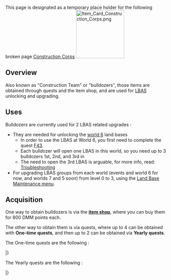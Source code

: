 This page is designated as a temporary place holder for the following broken page [[Construction Corps]]
[[File:Item_Card_Construction_Corps.png|150px|right]]

==Overview==
Also known as "Construction Team" or "bulldozers", those items are obtained through quests and the item shop, and are used for [[Land-Based Air Squadron|LBAS]] unlocking and upgrading.

==Uses==
Bulldozers are currently used for 2 LBAS related upgrades :
*They are needed for unlocking the [[world 6]] land bases
**In order to use the LBAS at World 6, you first need to complete the quest [[Quests#F43|F43]].
**Each bulldozer will open one LBAS in this world, so you need up to 3 bulldozers 1st, 2nd, and 3rd in 
**The need to open the 3rd LBAS is arguable, for more info, read: [[Land-Based_Air_Squadron#Troubleshooting|Troubleshooting]] 
*For upgrading LBAS groups from each world (events and world 6 for now, and worlds 7 and 5 soon) from level 0 to 3, using the [[Land-Based_Air_Squadron#Land_Base_Maintenance_menu|Land Base Maintenance menu]].

==Acquisition==
One way to obtain bulldozers is via the '''[[Shop|item shop]]''', where you can buy them for 800 DMM points each.

The other way to obtain them is via quests, where up to 4 can be obtained with '''One-time quests''', and then up to 2 can be obtained via '''Yearly quests'''.

The One-time quests are the following :

{{ProtoQuestsHeader}}

{{ProtoQuests
| type = Sortie
| listnum = B80
| reqQuest = B41
| reqQuest2 = B62
| reqQuest3 = Bw9
| namejp = 飛行場設営の準備を実施せよ！
| nameen = Central Waters "Land Air Base" Deployment! 
| req = Conduct air reconnaissance in Operation K again and eliminate the enemy fleet along the route, then proceed to carry out preparations to construct a Land Air Base in the Central Waters!
*Go to [[6-3]] and score an S-rank at the boss node
| fuel = 0
| ammo = 0
| steel = 0
| bauxite = 0
| other = {{QuestRewardItem|Construction Corps}}
| notes = 
}}
{{ProtoQuests
| type = Sortie
| listnum = B81
| reqQuest = B80
| reqQuest2 =
| namejp = 夜間突入！敵上陸部隊を叩け！
| nameen = Night Attack! Striking the Enemy Landing Force! 
| req = Rush out an elite force to the Battle Off Sav Island, break through the enemy ambush, and attack the enemy landing forces!
*Go to [[5-3]] and score an A-rank at the boss node.
| fuel = 0
| ammo = 0
| steel = 0
| bauxite = 0
| other = {{QuestRewardItem|Construction Corps}}
| notes = 
}}
{{ProtoQuests
| type = Expedition
| listnum = D41
| reqQuest = F100
| reqQuest2 = D31
| reqQuest3 =
| namejp = 航空基地を整備拡張せよ！
| nameen = Development and Expansion of your Land Base! 
| req = Land Base Expansion Mission: Conduct the following expeditions: Maritime Escort Mission, Tanker Escort Mission, Supply Line Strengthening Mission, Aircraft Transport Operation, Seaplane Base Construction, Seaplane Frontline Transport, and Bauxite Escort Convoy. Complete each task.

* Complete expeditions 5, A1, 9, 18, 36, 40, and 45. 
| fuel = 0
| ammo = 0 
| steel = 0
| bauxite = 800
| other = '''Choose between:'''<br/>{{QuestRewardItem|Construction Corps|}}{{QuestRewardEquip|Type 1 Land-based Attack Aircraft|qty=2}}<br> '''Then choose between:'''<br/>{{QuestRewardItem|Construction Corps|}}{{QuestRewardItem|New Model Aerial Armament Material|qty=2}}
| notes = 
}}
|}

The Yearly quests are the following :

{{ProtoQuestsHeader}}
{{ProtoQuests
| type = PVP
| listnum = C60
| reqQuest = 
| reqQuest2 =
| reqQuest3 =
| namejp =「改装特務空母」任務部隊演習！
| nameen = "Remodeled Utility Carrier" Task Force Exercise
| req = Organize a fleet consisting of "Remodeled Utility Carrier" as flagship along with 2 ships consisting of the "Fletcher-class Destroyers" and "John C. Butler Destroyer Escorts" as part of the fleet. Then with said fleet successfully get 4 S ranks in practice in the same day.
* Organize a fleet consisting of [[Gambier Bay Mk.II]] as flagship, and at least two members consisting of either [[Fletcher]], [[Johnston]] or [[Samuel B. Roberts]] and 3XX and successfully get 4 S Ranks in the same day.
| fuel = 0
| ammo = 730
| steel = 0
| bauxite = 730
| other = {{QuestRewardItem|Construction Corps|}}<br>'''Choose between:'''<br/>{{QuestRewardEquip|FM-2|qty=2}}{{QuestRewardEquip|TBF|qty=2}}{{QuestRewardEquip|SK Radar|stars=5}}
| notes = Yearly Quest (July)
}}
{{ProtoQuests
| type = Factory
| listnum = F100
| reqQuest = 
| reqQuest2 =
| reqQuest3 =
| namejp =夏の格納庫整備＆航空基地整備
| nameen = Summer Hangar & Land Base Maintenance
| req =  Scrap 3 Land Base Attack Aircraft such as Type 96 and Type 1 LBAA. Then prepare 2800 ammo, 4 T97 torpedo bombers and 4 Tenzan. (All resources and unmodded equipment will be removed upon completion of quest)
| fuel = 0
| ammo = 0
| steel = 0
| bauxite = 400
| other = '''Choose between:'''<br/>{{QuestRewardItem|New Model Aerial Armament Material|qty=2}}{{QuestRewardItem|New Model Armament Material|}}{{QuestRewardItem|Development Material|qty=10}} <br> '''Then choose between:'''<br/>{{QuestRewardItem|Skilled Crew Member|qty=2}}{{QuestRewardItem|Construction Corps|}}{{QuestRewardItem|Improvement Material|qty=8}}
| notes = Yearly Quest (July)
}}
|}